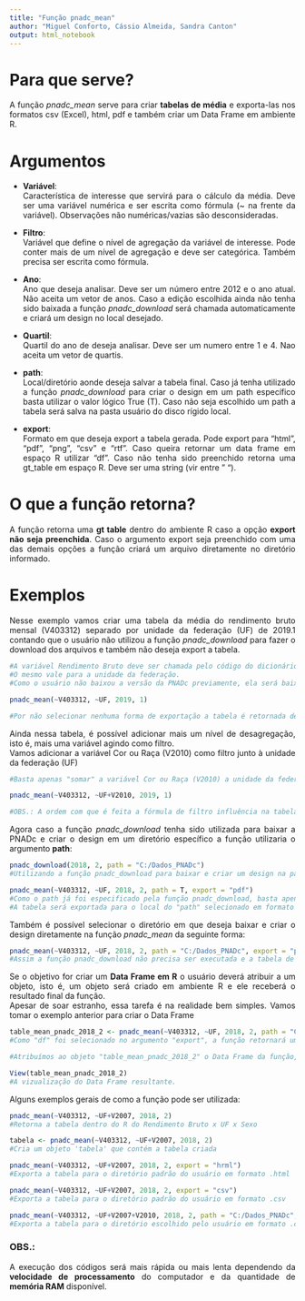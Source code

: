 ```yaml
---
title: "Função pnadc_mean"
author: "Miguel Conforto, Cássio Almeida, Sandra Canton"
output: html_notebook
---
```

# Para que serve?
<div style="text-align: justify">
  A função _pnadc_mean_ serve para criar **tabelas de média** e exporta-las nos formatos csv (Excel), html, pdf e também criar um Data Frame em ambiente R.
  
# Argumentos
<div style="text-align: justify">
* **Variável**:
<br/> Característica de interesse que servirá para o cálculo da média. Deve ser uma variável numérica e ser escrita como fórmula (~ na frente da variável). Observações não numéricas/vazias são desconsideradas.

* **Filtro**:
<br/> Variável que define o nível de agregação da variável de interesse. Pode conter mais de um nível de agregação e deve ser categórica. Também precisa ser escrita como fórmula.

* **Ano**:
<br/> Ano que deseja analisar. Deve ser um número entre 2012 e o ano atual. Não aceita um vetor de anos. Caso a edição escolhida ainda não tenha sido baixada a função _pnadc_download_ será chamada automaticamente e criará um design no local desejado.

* **Quartil**: 
<br/> Quartil do ano de deseja analisar. Deve ser um numero entre 1 e 4. Nao aceita um vetor de quartis.

* **path**:
<br/> Local/diretório aonde deseja salvar a tabela final. Caso já tenha utilizado a função _pnadc_download_ para criar o design em um path específico basta utilizar o valor lógico True (T). Caso não seja escolhido um path a tabela será salva na pasta usuário do disco rígido local.

* **export**:
<br/> Formato em que deseja export a tabela gerada. Pode export para "html", "pdf", "png", "csv" e "rtf". Caso queira retornar um data frame em espaço R utilizar "df". Caso não tenha sido preenchido retorna uma gt_table em espaço R. Deve ser uma string (vir entre " ").

# O que a função retorna?
<div style="text-align: justify">
  A função retorna uma **gt table** dentro do ambiente R caso a opção **export não seja preenchida**. Caso o argumento export seja preenchido com uma das demais opções a função criará um arquivo diretamente no diretório informado.
  
# Exemplos
<div style="text-align: justify">
  Nesse exemplo vamos criar uma tabela da média do rendimento bruto mensal (V403312) separado por unidade da federação (UF) de 2019.1 contando que o usuário não utilizou a função _pnadc_download_ para fazer o download dos arquivos e também não deseja export a tabela.
```r
#A variável Rendimento Bruto deve ser chamada pelo código do dicionário e vir antecedida por ~
#O mesmo vale para a unidade da federação.
#Como o usuário não baixou a versão da PNADc previamente, ela será baixada automaticamente ao executar o código e será salva no disco local.

pnadc_mean(~V403312, ~UF, 2019, 1)

#Por não selecionar nenhuma forma de exportação a tabela é retornada dentro do R.
```

<div style="text-align: justify">
  Ainda nessa tabela, é possível adicionar mais um nível de desagregação, isto é, mais uma variável agindo como filtro.
<br/> Vamos adicionar a variável Cor ou Raça (V2010) como filtro junto à unidade da federação (UF)
```r
#Basta apenas "somar" a variável Cor ou Raça (V2010) a unidade da federação (UF)

pnadc_mean(~V403312, ~UF+V2010, 2019, 1)

#OBS.: A ordem com que é feita a fórmula de filtro influência na tabela final, ou seja, o filtro ~UF+V2010 é diferente do filtro ~V2010+UF
```
<div style="text-align: justify">
  Agora caso a função _pnadc_download_ tenha sido utilizada para baixar a PNADc e criar o design em um diretório específico a função utilizaria o argumento **path**:

```r
pnadc_download(2018, 2, path = "C:/Dados_PNADc")
#Utilizando a função pnadc_download para baixar e criar um design na pasta "Dados_PNADc".

pnadc_mean(~V403312, ~UF, 2018, 2, path = T, export = "pdf")
#Como o path já foi especificado pela função pnadc_download, basta apenas colocar o valor lógico True no argumento path da função pnadc_mean.
#A tabela será exportada para o local do "path" selecionado em formato .pdf (os formatos .html, .png e .csv também são válidos).
```
<div style="text-align: justify">
  Também é possível selecionar o diretório em que deseja baixar e criar o design diretamente na função _pnadc_mean_ da seguinte forma:
  
```r
pnadc_mean(~V403312, ~UF, 2018, 2, path = "C:/Dados_PNADc", export = "pdf")
#Assim a função pnadc_download não precisa ser executada e a tabela de média é criada dentro da pasta escolhida no formato .pdf junto com o design.
```
<div style="text-align: justify">
  Se o objetivo for criar um **Data Frame em R** o usuário deverá atribuir a um objeto, isto é, um objeto será criado em ambiente R e ele receberá o resultado final da função.
<br/> Apesar de soar estranho, essa tarefa é na realidade bem simples. Vamos tomar o exemplo anterior para criar o Data Frame

```r
table_mean_pnadc_2018_2 <- pnadc_mean(~V403312, ~UF, 2018, 2, path = "C:/Dados_PNADc", export = "df")
#Como "df" foi selecionado no argumento "export", a função retornará um Data Frame.

#Atribuímos ao objeto "table_mean_pnadc_2018_2" o Data Frame da função, dessa forma ele ficará salvo para poder ser utilizado posteriormente.

View(table_mean_pnadc_2018_2)
#A vizualização do Data Frame resultante.
```
<div style="text-align: justify">
  Alguns exemplos gerais de como a função pode ser utilizada:
  
```r
pnadc_mean(~V403312, ~UF+V2007, 2018, 2)
#Retorna a tabela dentro do R do Rendimento Bruto x UF x Sexo

tabela <- pnadc_mean(~V403312, ~UF+V2007, 2018, 2)
#Cria um objeto 'tabela' que contém a tabela criada

pnadc_mean(~V403312, ~UF+V2007, 2018, 2, export = "hrml")
#Exporta a tabela para o diretório padrão do usuário em formato .html

pnadc_mean(~V403312, ~UF+V2007, 2018, 2, export = "csv")
#Exporta a tabela para o diretório padrão do usuário em formato .csv

pnadc_mean(~V403312, ~UF+V2007+V2010, 2018, 2, path = "C:/Dados_PNADc",export = "csv")
#Exporta a tabela para o diretório escolhido pelo usuário em formato .csv
```

### OBS.:
<div style="text-align: justify">
A execução dos códigos será mais rápida ou mais lenta dependendo da **velocidade de processamento** do computador e da quantidade de **memória RAM** disponível.
